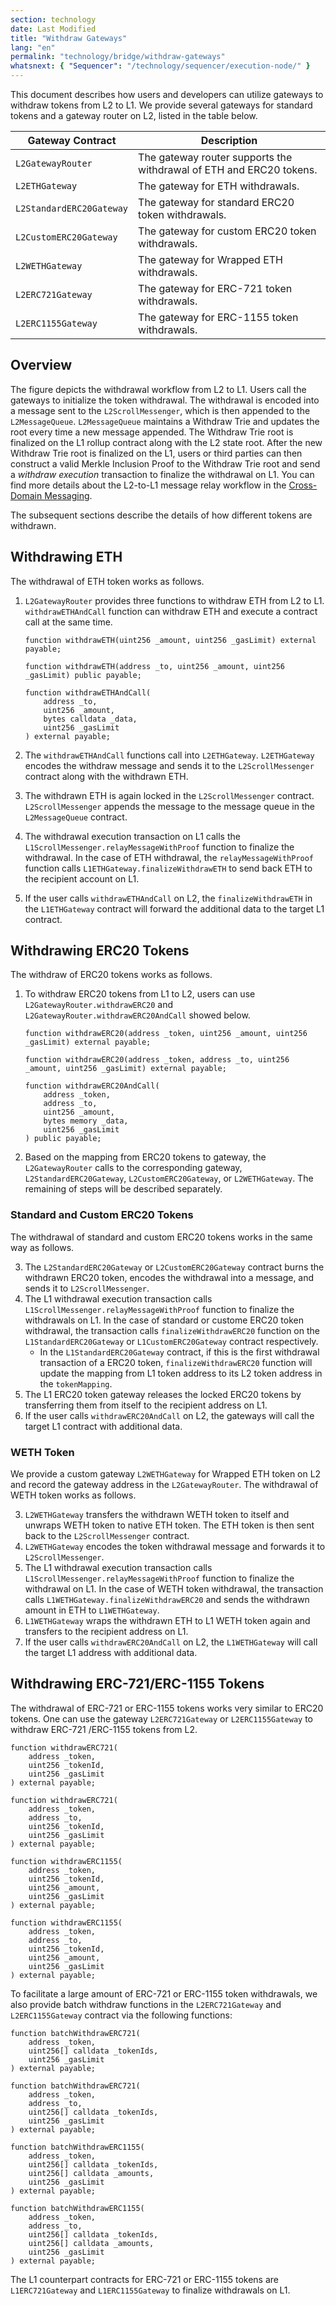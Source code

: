 ```yaml
---
section: technology
date: Last Modified
title: "Withdraw Gateways"
lang: "en"
permalink: "technology/bridge/withdraw-gateways"
whatsnext: { "Sequencer": "/technology/sequencer/execution-node/" }
---
```



This document describes how users and developers can utilize gateways to withdraw tokens from L2 to L1. We provide several gateways for standard tokens and a gateway router on L2, listed in the table below.

| Gateway Contract         | Description                                                         |
| ------------------------ | ------------------------------------------------------------------- |
| `L2GatewayRouter`        | The gateway router supports the withdrawal of ETH and ERC20 tokens. |
| `L2ETHGateway`           | The gateway for ETH withdrawals.                                    |
| `L2StandardERC20Gateway` | The gateway for standard ERC20 token withdrawals.                   |
| `L2CustomERC20Gateway`   | The gateway for custom ERC20 token withdrawals.                     |
| `L2WETHGateway`          | The gateway for Wrapped ETH withdrawals.                            |
| `L2ERC721Gateway`        | The gateway for ERC-721 token withdrawals.                          |
| `L2ERC1155Gateway`       | The gateway for ERC-1155 token withdrawals.                         |

## Overview

<ClickToZoom src={WithdrawWorkflow} alt="Withdraw Workflow" />

The figure depicts the withdrawal workflow from L2 to L1. Users call the gateways to initialize the token withdrawal. The withdrawal is encoded into a message sent to the `L2ScrollMessenger`, which is then appended to the `L2MessageQueue`. `L2MessageQueue` maintains a Withdraw Trie and updates the root every time a new message appended. The Withdraw Trie root is finalized on the L1 rollup contract along with the L2 state root. After the new Withdraw Trie root is finalized on the L1, users or third parties can then construct a valid Merkle Inclusion Proof to the Withdraw Trie root and send a _withdraw execution_ transaction to finalize the withdrawal on L1. You can find more details about the L2-to-L1 message relay workflow in the [Cross-Domain Messaging](/technology/bridge/cross-domain-messaging#sending-messages-from-l2-to-l1).

The subsequent sections describe the details of how different tokens are withdrawn.

## Withdrawing ETH

The withdrawal of ETH token works as follows.

1. `L2GatewayRouter` provides three functions to withdraw ETH from L2 to L1. `withdrawETHAndCall` function can withdraw ETH and execute a contract call at the same time.

    ```solidity
    function withdrawETH(uint256 _amount, uint256 _gasLimit) external payable;

    function withdrawETH(address _to, uint256 _amount, uint256 _gasLimit) public payable;

    function withdrawETHAndCall(
        address _to,
        uint256 _amount,
        bytes calldata _data,
        uint256 _gasLimit
    ) external payable;
    ```

2. The `withdrawETHAndCall` functions call into `L2ETHGateway`. `L2ETHGateway` encodes the withdraw message and sends it to the `L2ScrollMessenger` contract along with the withdrawn ETH.
3. The withdrawn ETH is again locked in the `L2ScrollMessenger` contract. `L2ScrollMessenger` appends the message to the message queue in the `L2MessageQueue` contract.
4. The withdrawal execution transaction on L1 calls the `L1ScrollMessenger.relayMessageWithProof` function to finalize the withdrawal. In the case of ETH withdrawal, the `relayMessageWithProof` function calls `L1ETHGateway.finalizeWithdrawETH` to send back ETH to the recipient account on L1.
5. If the user calls `withdrawETHAndCall` on L2, the `finalizeWithdrawETH` in the `L1ETHGateway` contract will forward the additional data to the target L1 contract.

## Withdrawing ERC20 Tokens

The withdraw of ERC20 tokens works as follows.

1. To withdraw ERC20 tokens from L1 to L2, users can use `L2GatewayRouter.withdrawERC20` and `L2GatewayRouter.withdrawERC20AndCall` showed below.

    ```solidity
    function withdrawERC20(address _token, uint256 _amount, uint256 _gasLimit) external payable;

    function withdrawERC20(address _token, address _to, uint256 _amount, uint256 _gasLimit) external payable;

    function withdrawERC20AndCall(
        address _token,
        address _to,
        uint256 _amount,
        bytes memory _data,
        uint256 _gasLimit
    ) public payable;
    ```

2. Based on the mapping from ERC20 tokens to gateway, the `L2GatewayRouter` calls to the corresponding gateway, `L2StandardERC20Gateway`, `L2CustomERC20Gateway`, or `L2WETHGateway`. The remaining of steps will be described separately.

### Standard and Custom ERC20 Tokens

The withdrawal of standard and custom ERC20 tokens works in the same way as follows.

3. The `L2StandardERC20Gateway` or `L2CustomERC20Gateway` contract burns the withdrawn ERC20 token, encodes the withdrawal into a message, and sends it to `L2ScrollMessenger`.
4. The L1 withdrawal execution transaction calls `L1ScrollMessenger.relayMessageWithProof` function to finalize the withdrawals on L1. In the case of standard or custome ERC20 token withdrawal, the transaction calls `finalizeWithdrawERC20` function on the `L1StandardERC20Gateway` or `L1CustomERC20Gateway` contract respectively.
   - In the `L1StandardERC20Gateway` contract, if this is the first withdrawal transaction of a ERC20 token, `finalizeWithdrawERC20` function will update the mapping from L1 token address to its L2 token address in the `tokenMapping`.
5. The L1 ERC20 token gateway releases the locked ERC20 tokens by transferring them from itself to the recipient address on L1.
6. If the user calls `withdrawERC20AndCall` on L2, the gateways will call the target L1 contract with additional data.

### WETH Token

We provide a custom gateway `L2WETHGateway` for Wrapped ETH token on L2 and record the gateway address in the `L2GatewayRouter`. The withdrawal of WETH token works as follows.

3. `L2WETHGateway` transfers the withdrawn WETH token to itself and unwraps WETH token to native ETH token. The ETH token is then sent back to the `L2ScrollMessenger` contract.
4. `L2WETHGateway` encodes the token withdrawal message and forwards it to `L2ScrollMessenger`.
5. The L1 withdrawal execution transaction calls `L1ScrollMessenger.relayMessageWithProof` function to finalize the withdrawal on L1. In the case of WETH token withdrawal, the transaction calls `L1WETHGateway.finalizeWithdrawERC20` and sends the withdrawn amount in ETH to `L1WETHGateway`.
6. `L1WETHGateway` wraps the withdrawn ETH to L1 WETH token again and transfers to the recipient address on L1.
7. If the user calls `withdrawERC20AndCall` on L2, the `L1WETHGateway` will call the target L1 address with additional data.

## Withdrawing ERC-721/ERC-1155 Tokens

The withdrawal of ERC-721 or ERC-1155 tokens works very similar to ERC20 tokens. One can use the gateway `L2ERC721Gateway` or `L2ERC1155Gateway` to withdraw ERC-721 /ERC-1155 tokens from L2.

```solidity
function withdrawERC721(
    address _token,
    uint256 _tokenId,
    uint256 _gasLimit
) external payable;

function withdrawERC721(
    address _token,
    address _to,
    uint256 _tokenId,
    uint256 _gasLimit
) external payable;

function withdrawERC1155(
    address _token,
    uint256 _tokenId,
    uint256 _amount,
    uint256 _gasLimit
) external payable;

function withdrawERC1155(
    address _token,
    address _to,
    uint256 _tokenId,
    uint256 _amount,
    uint256 _gasLimit
) external payable;
```

To facilitate a large amount of ERC-721 or ERC-1155 token withdrawals, we also provide batch withdraw functions in the `L2ERC721Gateway` and `L2ERC1155Gateway` contract via the following functions:

```solidity
function batchWithdrawERC721(
    address _token,
    uint256[] calldata _tokenIds,
    uint256 _gasLimit
) external payable;

function batchWithdrawERC721(
    address _token,
    address _to,
    uint256[] calldata _tokenIds,
    uint256 _gasLimit
) external payable;

function batchWithdrawERC1155(
    address _token,
    uint256[] calldata _tokenIds,
    uint256[] calldata _amounts,
    uint256 _gasLimit
) external payable;

function batchWithdrawERC1155(
    address _token,
    address _to,
    uint256[] calldata _tokenIds,
    uint256[] calldata _amounts,
    uint256 _gasLimit
) external payable;
```

The L1 counterpart contracts for ERC-721 or ERC-1155 tokens are `L1ERC721Gateway` and `L1ERC1155Gateway` to finalize withdrawals on L1.
